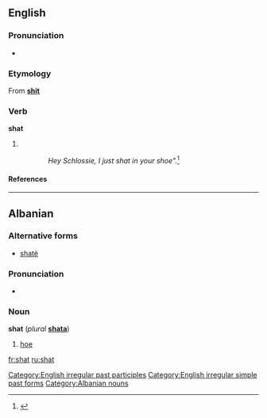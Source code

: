 ==English==

===Pronunciation===
* {{IPA|/ʃæt/}}
*: {{rhymes|æt}}

===Etymology===
From '''[[shit]]'''

===Verb===
'''shat'''

# {{past of|shit}}
::''Hey Schlossie, I just shat in your shoe".''<ref name="Julian O'Neill quote from Workers Online, May 1999">{{cite news|url=http://workers.labor.net.au/12/b_sportspage_pete.html|title=Let He Without Sin Kick The First Goal|last=Moss|first=Peter|date=07-05-1999|work=Workers Online: Sport|publisher=Labor Council of NSW|accessdate=2009-04-13}}</ref>

====References====
<references/>

[[Category:English irregular past participles]]
[[Category:English irregular simple past forms]]

----

==Albanian==

===Alternative forms===
* [[shatë]]

===Pronunciation===
* {{IPA|/ʃat/|lang=sq}}

===Noun===
'''shat''' {{m}} (''plural'' '''[[shata]]''')

# [[hoe]]

[[Category:Albanian nouns]]

[[fr:shat]]
[[ru:shat]]
